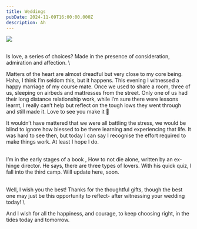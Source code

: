 ```yaml
---
title: Weddings
pubDate: 2024-11-09T16:00:00.000Z
description: Ah
---
```


![](https://res.cloudinary.com/dbifqlg1w/image/upload/v1731400614/posts/kherliangshuxuan/file_xufe32.jpg)

\
Is love, a series of choices? Made in the presence of consideration, admiration and affection. \\

Matters of the heart are almost dreadful but very close to my core being. Haha, I think I’m seldom this, but it happens. This evening I witnessed a happy marriage of my course mate. Once we used to share a room, three of us, sleeping on airbeds and mattresses from the street. Only one of us had their long distance relationship work, while I’m sure there were lessons learnt, I really can’t help but reflect on the tough lows they went through and still made it. Love to see you make it  👊

It wouldn’t have mattered that we were all battling the stress, we would be blind to ignore how blessed to be there learning and experiencing that life. It was hard to see then, but today I can say I recognise the effort required to make things work. At least I hope I do.

\
I’m in the early stages of a book , How to not die alone, written by an ex-hinge director. He says, there are three types of lovers. With his quick quiz, I fall into the third camp. Will update here, soon.

\
Well, I wish you the best! Thanks for the thoughtful gifts, though the best one may just be this opportunity to reflect- after witnessing your wedding today! \\

And I wish for all the happiness, and courage, to keep choosing right, in the tides today and tomorrow.
